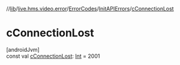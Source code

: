 //[lib](/api-reference/android/v2/home/content)/[live.hms.video.error](../../index)/[ErrorCodes](../index)/[InitAPIErrors](index)/[cConnectionLost](c-connection-lost)

# cConnectionLost

[androidJvm]\
const val [cConnectionLost](c-connection-lost): [Int](https://kotlinlang.org/api/latest/jvm/stdlib/kotlin/-int/index.html) = 2001

